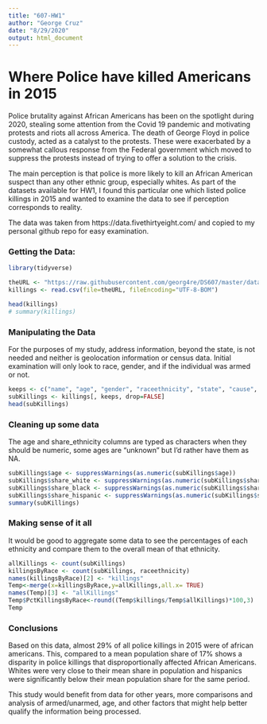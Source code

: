 ```yaml
---
title: "607-HW1"
author: "George Cruz"
date: "8/29/2020"
output: html_document
---
```

# Where Police have killed Americans in 2015
Police brutality against African Americans has been on the spotlight during 2020, stealing some attention from the Covid 19 pandemic and motivating protests and riots all across America. The death of George Floyd in police custody, acted as a catalyst to the protests. These were exacerbated by a somewhat callous response from the Federal government which moved to suppress the protests instead of trying to offer a solution to the crisis. 

The main perception is that police is more likely to kill an African American suspect than any other ethnic group, especially whites. As part of the datasets available for HW1, I found this particular one which listed police killings in 2015 and wanted to examine the data to see if perception corresponds to reality.

The data was taken from https://data.fivethirtyeight.com/ and copied to my personal github repo for easy examination. 

### Getting the Data:

```r
library(tidyverse)

theURL <- "https://raw.githubusercontent.com/georg4re/DS607/master/data/2015-Police%20Killings.csv"
killings <- read.csv(file=theURL, fileEncoding="UTF-8-BOM")

head(killings)
# summary(killings)
```
### Manipulating the Data
For the purposes of my study, address information, beyond the state, is not needed and neither is geolocation information or census data.  Initial examination will only look to race, gender, and if the individual was armed or not. 

```r
keeps <- c("name", "age", "gender", "raceethnicity", "state", "cause", "armed", "share_white", "share_black","share_hispanic")
subKillings <- killings[, keeps, drop=FALSE]
head(subKillings)
```

### Cleaning up some data
The age and share_ethnicity columns are typed as characters when they should be numeric, some ages are "unknown" but I'd rather have them as NA.

```r
subKillings$age <- suppressWarnings(as.numeric(subKillings$age))
subKillings$share_white <- suppressWarnings(as.numeric(subKillings$share_white))
subKillings$share_black <- suppressWarnings(as.numeric(subKillings$share_black))
subKillings$share_hispanic <- suppressWarnings(as.numeric(subKillings$share_hispanic))
summary(subKillings)
```
### Making sense of it all
It would be good to aggregate some data to see the percentages of each ethnicity and compare them to the overall mean of that ethnicity.

```r
allKillings <- count(subKillings)
killingsByRace <- count(subKillings, raceethnicity)
names(killingsByRace)[2] <- "killings"
Temp<-merge(x=killingsByRace,y=allKillings,all.x= TRUE)
names(Temp)[3] <- "allKillings"
Temp$PctKillingsByRace<-round((Temp$killings/Temp$allKillings)*100,3)
Temp
```
### Conclusions
Based on this data, almost 29% of all police killings in 2015 were of african americans.  This, compared to a mean population share of 17% shows a disparity in police killings that disproportionally affected African Americans.  Whites were very close to their mean share in population and hispanics were significantly below their mean population share for the same period. 

This study would benefit from data for other years, more comparisons and analysis of armed/unarmed, age, and other factors that might help better qualify the information being processed. 


